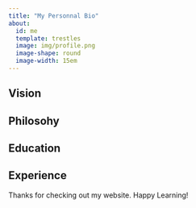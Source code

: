 ---
title: "My Personnal Bio"
about:
  id: me
  template: trestles
  image: img/profile.png
  image-shape: round
  image-width: 15em
---


:::{#me}

## Vision

## Philosohy

## Education

## Experience

:::

Thanks for checking out my website. Happy Learning!
